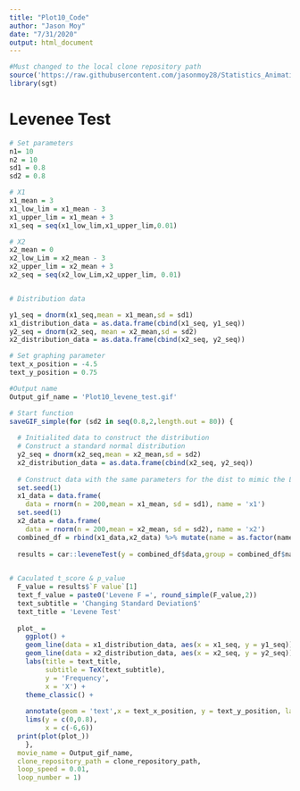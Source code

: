 ```yaml
---
title: "Plot10_Code"
author: "Jason Moy"
date: "7/31/2020"
output: html_document
---
```


```r
#Must changed to the local clone repository path
source('https://raw.githubusercontent.com/jasonmoy28/Statistics_Animation_Plot/master/saveGIF_simple_git_ver.R') # run the saveGIF_simple function 
library(sgt)
```

# Levenee Test 
```r
# Set parameters
n1= 10
n2 = 10 
sd1 = 0.8
sd2 = 0.8

# X1
x1_mean = 3
x1_low_lim = x1_mean - 3 
x1_upper_lim = x1_mean + 3
x1_seq = seq(x1_low_lim,x1_upper_lim,0.01)

# X2
x2_mean = 0
x2_low_Lim = x2_mean - 3
x2_upper_lim = x2_mean + 3
x2_seq = seq(x2_low_Lim,x2_upper_lim, 0.01)


# Distribution data 

y1_seq = dnorm(x1_seq,mean = x1_mean,sd = sd1)
x1_distribution_data = as.data.frame(cbind(x1_seq, y1_seq))
y2_seq = dnorm(x2_seq, mean = x2_mean,sd = sd2)
x2_distribution_data = as.data.frame(cbind(x2_seq, y2_seq))

# Set graphing parameter
text_x_position = -4.5
text_y_position = 0.75

#Output name
Output_gif_name = 'Plot10_levene_test.gif'

# Start function 
saveGIF_simple(for (sd2 in seq(0.8,2,length.out = 80)) {
  
  # Initialited data to construct the distribution 
  # Construct a standard normal distribution 
  y2_seq = dnorm(x2_seq,mean = x2_mean,sd = sd2)
  x2_distribution_data = as.data.frame(cbind(x2_seq, y2_seq))
  
  # Construct data with the same parameters for the dist to mimic the Levene Test
  set.seed(1)
  x1_data = data.frame(
    data = rnorm(n = 200,mean = x1_mean, sd = sd1), name = 'x1')
  set.seed(1)
  x2_data = data.frame(
    data = rnorm(n = 200,mean = x2_mean, sd = sd2), name = 'x2')
  combined_df = rbind(x1_data,x2_data) %>% mutate(name = as.factor(name))
  
  results = car::leveneTest(y = combined_df$data,group = combined_df$name,center = 'mean')
  

# Caculated t_score & p_value 
  F_value = results$`F value`[1]
  text_f_value = paste0('Levene F =', round_simple(F_value,2))
  text_subtitle = 'Changing Standard Deviation$'
  text_title = 'Levene Test'
  
  plot_ =
    ggplot() + 
    geom_line(data = x1_distribution_data, aes(x = x1_seq, y = y1_seq)) + 
    geom_line(data = x2_distribution_data, aes(x = x2_seq, y = y2_seq)) + 
    labs(title = text_title, 
         subtitle = TeX(text_subtitle),
         y = 'Frequency',
         x = 'X') + 
    theme_classic() + 
    
    annotate(geom = 'text',x = text_x_position, y = text_y_position, label = text_f_value) + 
    lims(y = c(0,0.8),
         x = c(-6,6))
  print(plot(plot_))
    },
  movie_name = Output_gif_name, 
  clone_repository_path = clone_repository_path,
  loop_speed = 0.01,
  loop_number = 1)
```
